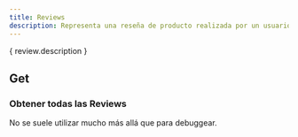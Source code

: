```yaml
---
title: Reviews
description: Representa una reseña de producto realizada por un usuario, incluyendo una calificación y una descripción opcional.
---
```


{
review.description
}

<Table infoTable={review} />

## Get

### Obtener todas las Reviews

No se suele utilizar mucho más allá que para debuggear.
<Endpoint HTTPVerb="GET" badgeVariant="tip" urlText="/api/Get" />
<Code code={getAllReviews} lang="json" title="response.json" />

